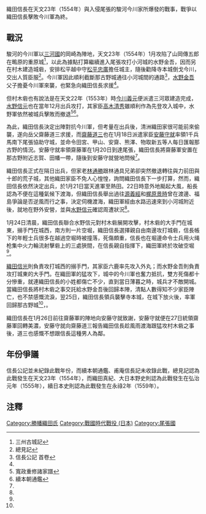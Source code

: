 {{Infobox Military Conflict|
|conflict= 村木砦之戰
|partof= [[戰國_(日本)|戰國時代]]
|date= 天文23年（1554年）1月24日
|place= [[尾張國|尾張國]]知多郡村木
|result= 織田信長勝利
|combatant1= 勝幡織田家[[Image:Oda_emblem.svg|15px]]<br />
|combatant2= 今川家
|commander1= [[織田信長|織田信長]]
|commander2= 松平忠廣
|strength1=不明
|strength2=不明
|casualties1=不明
|casualties2=不明
}}
織田信長在天文23年（1554年）與入侵尾張的駿河今川家所爆發的戰事，戰爭以織田信長擊敗今川軍為終。

==戰況==
駿河的今川軍以[[三河國|三河國]]的岡崎為陣地，天文23年（1554年）1月攻陷了山岡傳五郎在鴫原的重原城<ref>三州古城記</ref>，以此為據點打算繼續進入尾張攻打小河城的水野金吾，因而另在村木建造城砦，安排松平越中守[[松平忠廣|松平忠廣]]擔任城主，隨後勸降寺本城倒戈今川，交出人質臣服<ref name="#1">總見記</ref>。今川軍因此順利截斷那古野城通往小河城間的通路<ref name="#2">信長公記 首卷</ref>，[[水野金吾|水野金吾]]父子擔憂今川軍來襲，也緊急向織田信長求援<ref name="#1"/>。

但村木砦也有說法是在天文22年（1553年）時[[今川義元|今川義元]]便派遣三河眾建造完成，[[水野信元|水野信元]]也在當年12月出兵攻打，其家臣[[高木清秀|高木清秀]]雖順利作為先登攻入城中，水野軍依然被城兵擊敗而撤退<ref>寬政重修諸家譜</ref><ref>續本朝通鑑</ref>。

為此，織田信長決定出陣對抗今川軍，但考量在出兵後，清洲織田家很可能前來偷襲，遂向岳父齋藤道三求援，而[[齋藤道三|齋藤道三]]也在1月18日派遣家臣[[安藤守就|安藤守就]]率領1千兵馬南下尾張協助守城，並命令田宮、甲山、安齋、熊澤、物取新五等人每日匯報那古野的情況。安藤守就率領齋藤軍在1月20日到達尾張，織田信長將齋藤軍安置在那古野附近志賀、田幡一帶，隨後到安藤守就營地問候<ref name="#2"/>。

織田信長正式在隔日出兵，但家老[[林通勝|林通勝]]跟林通具兄弟卻突然撤退轉往與力前田與十郎的荒子城，其他織田家臣不免人心惶惶，詢問織田信長下一步打算，然而，織田信長依然決定出兵，於1月21日當天進軍至熱田。22日時意外地颳起大風，船長認為不便在這種氣候下渡海，但織田信長舉出過往[[源義經|源義經]]和[[梶原景時|梶原景時]]曾在渡邊、福島爭論是否逆風而行之事，決定伺機渡海，織田軍經由水路迅速來到小河城附近後，就地在野外安營，並與[[水野信元|水野信元]]確認周遭狀況<ref name="#2"/>。

1月24日清晨，織田信長聯合水野信元對村木砦展開攻擊，村木砦的大手門在城東，搦手門在城西，南方則一片空堀，織田信長選擇親自由南邊攻打城砦，信長帳下的年輕士兵很多在越過空堀時被撞落，死傷頗重，信長也在堀邊命令士兵用火绳枪集中火力輪流射擊砦上的三處狹間，在信長親自指揮下，織田軍終於攻破空堀<ref name="#2"/>。

[[織田信光|織田信光]]則負責攻打城西的搦手門，其家臣六鹿率先攻入外丸；而水野金吾則負責攻打城東的大手門。在織田軍的猛攻下，城中的今川軍也奮力抵抗，雙方死傷都十分慘重，就連織田信長的小姓都傷亡不少，直到當日薄暮之時，城兵才不敵開城。當織田信長將村木砦之事交託給水野金吾後回歸本陣，清點人數得知不少家臣陣亡，也不禁感慨流淚，翌25日，織田信長領兵襲擊寺本城，在城下放火後，率軍回歸那古野城<ref name="#2"/>，。

織田信長在1月26日前往齋藤軍的陣地向安藤守就致謝，安藤守就便在27日統領齋藤軍回轉美濃，安藤守就向齋藤道三報告織田信長趁風雨渡海跟猛攻村木砦之事後，道三也感慨不想跟信長這種男人為鄰。

==年份爭議==
信長公記並未紀錄此戰年份，而續本朝通鑑、甫庵信長記未收錄此戰，總見記認為此戰發生在天文23年（1554年），而織田真紀、大日本野史則認為此戰發生在弘治元年（1555年），續日本史則認為此戰發生在永祿2年（1559年）。
==注釋==

{{reflist}}

[[Category:勝幡織田氏|Category:勝幡織田氏]]
[[Category:戰國時代戰役_(日本)|Category:戰國時代戰役 (日本)]]
[[Category:尾張國|Category:尾張國]]